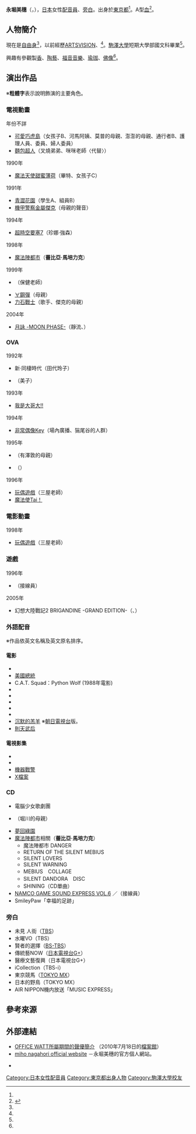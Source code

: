 {{multiple issues|
{{Notability Unreferenced|time=2016-08-14T09:23:37+00:00}}
{{Primarysources|time=2016-08-14T09:23:37+00:00}}
}}
{{noteTA|G1=Anime}}
{{配音員
|姓名= 永堀美穗
|圖片= 
|尺寸= 
|替代= 
|簡介= 
|本名= 
|外文名= 永堀 美穂
|外文= ja
|羅馬拼音= 
|英文名= 
|暱稱= 
|藝名= 
|國籍= 
|籍貫= 
|出生地= 
|出身地= {{JPN}}[[東京都|東京都]]
|死歿地= 
|出生名= 
|生年= 
|生月= 7
|生日= 25
|歿年= 
|歿月= 
|歿日= 
|血型= A型
|配演語言= 
|教育程度= 
|母校= [[駒澤大學|駒澤大學]]
|所屬= [[自由職業|自由職業]]
|宗教信仰= 
|配偶= 
|活躍年代= 
|出道作= 
|代表作= 蕾比亞·馬培力克（[[魔法陣都市|魔法陣都市]]）<br />叉燒弟弟（[[麵包超人|麵包超人]]）<br />珍娜·強森（[[超時空要塞7|超時空要塞7]]）<br />靜流（[[月詠|月詠 -MOON PHASE-]]）<br />三屋老師（[[孩子們的遊戲|玩偶遊戲]]）<br />等
|網站= 
|其他= 
|module= {{japanese|embed=yes|永堀 美穂|ながほり みほ|Nagahori Miho}}
}}
'''永堀美穗'''（{{lang-ja|永堀 美穂}}，{{bd||7月25日<ref name="office-watt">{{Cite web|url=http://watt903.xsrv.jp/img/profile/nagahorimiho/nagahorimiho.html|title=OFFICE WATT所屬期間的聲優簡介|work=|publisher={{link-ja|OFFICE WATT|オフィス・ワット}}|date=|accessdate=2016-08-14|archiveurl=https://web.archive.org/web/20100718164949/http://watt903.xsrv.jp/img/profile/nagahorimiho/nagahorimiho.html|archivedate=2010-07-18|language=ja}}</ref>||}}），[[日本|日本]]女性[[配音員|配音員]]、[[旁白|旁白]]。出身於[[東京都|東京都]]<ref name="office-watt" />。A型[[血型|血]]<ref name="mipiyon">{{Cite web|url=http://mipiyon.fun/voice/profile/|title=【Profile】miho nagahori official website|work=永堀美穗的官方個人網站|publisher=|date=|accessdate=2020-03-24|archiveurl=https://web.archive.org/web/20210127180117/http://mipiyon.fun/voice/profile/|archivedate=2021-01-27|language=ja|dead-url=no}}</ref>。

== 人物簡介 ==
現在是[[自由職業|自由身]]<ref name="mipiyon" />，以前經歷[[ARTSVISION|ARTSVISION]]、{{link-ja|OFFICE WATT|オフィス・ワット}}<ref name="mipiyon" />。[[駒澤大學|駒澤大學]]短期大學部國文科畢業<ref name="office-watt" />。

興趣有參觀製[[香|香]]、[[陶器|陶藝]]、[[福音音樂|福音音樂]]、[[瑜珈|瑜珈]]、[[佛像|佛像]]<ref name="office-watt" />。

== 演出作品 ==
※'''粗體字'''表示說明飾演的主要角色。
=== 電視動畫 ===
; 年份不詳
* [[可愛巧虎島|可愛巧虎島]]（女孩子B、河馬阿姨、莫普的母親、澎澎的母親、通行者B、護理人員、{{lang|ja|サイ}}委員、婦人委員）
* [[麵包超人|麵包超人]]（叉燒弟弟、咪咪老師〈代替〉）
; 1990年
* [[魔法天使|魔法天使甜蜜薄荷]]（畢特、女孩子C）
; 1991年
* [[青澀花園|青澀花園]]（學生A、組員B）
* [[機甲警察金屬傑克|機甲警察金屬傑克]]（母親的聲音）
; 1994年
* [[超時空要塞7|超時空要塞7]]（珍娜·強森）
; 1998年
* [[魔法陣都市|魔法陣都市]]（'''蕾比亞·馬培力克'''）
; 1999年
* {{link-ja|海盜媽寶|宇宙海賊ミトの大冒険}}（保健老師）
* [[∀GUNDAM|∀鋼彈]]（母親）
* [[力石戰士|力石戰士]]（歌手、傑克的母親）
; 2004年
* [[月詠|月詠 -MOON PHASE-]]（靜流、{{lang|ja|フリズ}}）

=== OVA ===
; 1992年
* 新·同棲時代（田代玲子）
* {{lang|ja|続なにわ遊侠伝}}（美子）
; 1993年
* [[我是大哥大!!|我是大哥大!!]]
; 1994年
* [[非常偶像Key|非常偶像Key]]（場內廣播、猯尾谷的人群）
; 1995年
* {{link-ja|魔鬼教師方程式|腐った教師の方程式}}（有澤敦的母親）
* {{link-ja|彌涅耳瓦公主|プリンセス・ミネルバ}}（{{lang|ja|オーチェ}}）
; 1996年
* [[孩子們的遊戲|玩偶遊戲]]（三屋老師）
* [[魔法使Tai！|魔法使Tai！]]

=== 電影動畫 ===
; 1998年
* [[孩子們的遊戲|玩偶遊戲]]（三屋老師）

=== 遊戲 ===
; 1996年
* {{link-ja|GALAXIAN³ PROJECT DRANGGON|ギャラクシアン3}}（接線員）
; 2005年
* 幻想大陸戰記2 BRIGANDINE -GRAND EDITION-（{{lang|ja|カトレーヌ}}、{{lang|ja|アデリシア}}）

=== 外語配音 ===
※作品依英文名稱及英文原名排序。
==== 電影 ====
* {{link-en|紅粉聯盟 (1992年電影)|A League of Their Own|紅粉聯盟}}
* [[美國總統_(電影)|美國總統]]
* C.A.T. Squad：Python Wolf (1988年電影)
* {{link-en|翡翠森林 (1984年電影)|The Emerald Forest|翡翠森林}}
* {{link-en|鐵鷹戰士 (1986年電影)|Iron Eagle|鐵鷹戰士}}
* {{link-en|隱藏殺手 (1993年電影)|THE HIDDEN II|隱藏殺手}}
* {{link-en|烈焰狂情 (1989年電影)|The Rainbow (film)|烈焰狂情}}
* {{link-en|魔鬼一族 (1994年電影)|Shallow Grave|魔鬼一族}}
* [[沉默的羔羊|沉默的羔羊]] ※[[朝日電視台|朝日電視台]]版。
* [[武則天|則天武后]]

==== 電視影集 ====
* {{link-en|Return to Green Acres (1990年電視影集)|Return to Green Acres|Return to Green Acres}}
* {{link-en|小城風雲 (1992年電視影集)|Picket Fences|小城風雲}}
* [[機器戰警|機器戰警]]
* [[X檔案|X檔案]]

=== CD ===
* 電腦少女歌劇團
* {{lang|ja|君のためなら死ねる}}（堀川的母親）
* [[夢回綠園|夢回綠園]]
* [[魔法陣都市|魔法陣都市]]相關（'''蕾比亞·馬培力克'''）
** 魔法陣都市 DANGER
** RETURN OF THE SILENT MEBIUS
** SILENT LOVERS
** SILENT WARNING
** MEBIUS　COLLAGE
** SILENT DANDORA　DISC
** SHINING（CD單曲）
* [[南夢宮|NAMCO GAME SOUND EXPRESS VOL.6]] {{link-ja|STARBLADE|スターブレード}}／{{link-ja|GALAXIAN³ PROJECT DRANGGON|ギャラクシアン3}}（接線員）
* SmileyPaw「幸福的足跡」

=== 旁白 ===
* 未{{lang|ja|来発}}見 人{{lang|ja|のちから}}街{{lang|ja|のきずな}}（[[TBS電視台|TBS]]）
* 水曜{{lang|ja|ノンフィクション}}VO（TBS）
* 賢者的選擇（[[BS-TBS|BS-TBS]]）
* 傳統藝NOW（[[日本電視台|日本電視台G+]]）
* 醫療文藝復興（日本電視台G+）
* iCollection（TBS-i）
* 東京競馬{{lang|ja|ダイジェスト}}（[[東京都會電視台|TOKYO MX]]）
* 日本的野鳥（TOKYO MX）
* AIR NIPPON機内放送「MUSIC EXPRESS」

== 參考來源 ==
{{reflist}}

== 外部連結 ==
* [https://web.archive.org/web/20100718164949/http://watt903.xsrv.jp/img/profile/nagahorimiho/nagahorimiho.html OFFICE WATT所屬期間的聲優簡介] {{ja icon}}（2010年7月18日的[[網際網路檔案館|檔案館]]）
* [https://mipiyon.fun/ miho nagahori official website] {{Wayback|url=https://mipiyon.fun/ |date=20210127171418 }} {{ja icon}}－永堀美穗的官方個人網站。
* {{lang|ja|[https://smileypaw.amebaownd.com/ SmileyPaw チャリティ朗読&Live]}} {{ja icon}}

{{Normdaten}}
{{DEFAULTSORT:Nagahori Miho}}
[[Category:日本女性配音員|Category:日本女性配音員]]
[[Category:東京都出身人物|Category:東京都出身人物]]
[[Category:駒澤大學校友|Category:駒澤大學校友]]